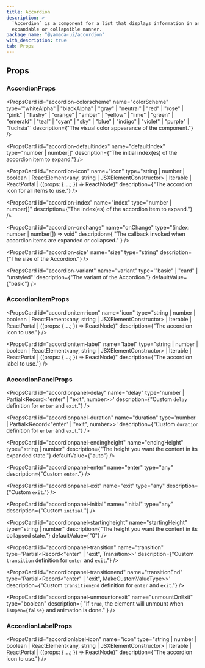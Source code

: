 ```yaml
---
title: Accordion
description: >-
  `Accordion` is a component for a list that displays information in an
  expandable or collapsible manner.
package_name: "@yamada-ui/accordion"
with_description: true
tab: Props
---
```


## Props

### AccordionProps

<PropsCard
  id="accordion-colorscheme"
  name="colorScheme"
  type='"whiteAlpha" | "blackAlpha" | "gray" | "neutral" | "red" | "rose" | "pink" | "flashy" | "orange" | "amber" | "yellow" | "lime" | "green" | "emerald" | "teal" | "cyan" | "sky" | "blue" | "indigo" | "violet" | "purple" | "fuchsia"'
  description={"The visual color appearance of the component."}
/>

<PropsCard
  id="accordion-defaultindex"
  name="defaultIndex"
  type="number | number[]"
  description={"The initial index(es) of the accordion item to expand."}
/>

<PropsCard
  id="accordion-icon"
  name="icon"
  type="string | number | boolean | ReactElement<any, string | JSXElementConstructor<any>> | Iterable<ReactNode> | ReactPortal | ((props: { ...; }) => ReactNode)"
  description={"The accordion icon for all items to use."}
/>

<PropsCard
  id="accordion-index"
  name="index"
  type="number | number[]"
  description={"The index(es) of the accordion item to expand."}
/>

<PropsCard
  id="accordion-onchange"
  name="onChange"
  type="(index: number | number[]) => void"
  description={
    "The callback invoked when accordion items are expanded or collapsed."
  }
/>

<PropsCard
  id="accordion-size"
  name="size"
  type="string"
  description={"The size of the Accordion."}
/>

<PropsCard
  id="accordion-variant"
  name="variant"
  type='"basic" | "card" | "unstyled"'
  description={"The variant of the Accordion."}
  defaultValue={"basic"}
/>

### AccordionItemProps

<PropsCard
  id="accordionitem-icon"
  name="icon"
  type="string | number | boolean | ReactElement<any, string | JSXElementConstructor<any>> | Iterable<ReactNode> | ReactPortal | ((props: { ...; }) => ReactNode)"
  description={"The accordion icon to use."}
/>

<PropsCard
  id="accordionitem-label"
  name="label"
  type="string | number | boolean | ReactElement<any, string | JSXElementConstructor<any>> | Iterable<ReactNode> | ReactPortal | ((props: { ...; }) => ReactNode)"
  description={"The accordion label to use."}
/>

### AccordionPanelProps

<PropsCard
  id="accordionpanel-delay"
  name="delay"
  type='number | Partial<Record<"enter" | "exit", number>>'
  description={"Custom `delay` definition for `enter` and `exit`."}
/>

<PropsCard
  id="accordionpanel-duration"
  name="duration"
  type='number | Partial<Record<"enter" | "exit", number>>'
  description={"Custom `duration` definition for `enter` and `exit`."}
/>

<PropsCard
  id="accordionpanel-endingheight"
  name="endingHeight"
  type="string | number"
  description={"The height you want the content in its expanded state."}
  defaultValue={"auto"}
/>

<PropsCard
  id="accordionpanel-enter"
  name="enter"
  type="any"
  description={"Custom `enter`."}
/>

<PropsCard
  id="accordionpanel-exit"
  name="exit"
  type="any"
  description={"Custom `exit`."}
/>

<PropsCard
  id="accordionpanel-initial"
  name="initial"
  type="any"
  description={"Custom `initial`."}
/>

<PropsCard
  id="accordionpanel-startingheight"
  name="startingHeight"
  type="string | number"
  description={"The height you want the content in its collapsed state."}
  defaultValue={"0"}
/>

<PropsCard
  id="accordionpanel-transition"
  name="transition"
  type='Partial<Record<"enter" | "exit", Transition>>'
  description={"Custom `transition` definition for `enter` and `exit`."}
/>

<PropsCard
  id="accordionpanel-transitionend"
  name="transitionEnd"
  type='Partial<Record<"enter" | "exit", MakeCustomValueType<TargetProperties>>>'
  description={"Custom `transitionEnd` definition for `enter` and `exit`."}
/>

<PropsCard
  id="accordionpanel-unmountonexit"
  name="unmountOnExit"
  type="boolean"
  description={
    "If `true`, the element will unmount when `isOpen={false}` and animation is done."
  }
/>

### AccordionLabelProps

<PropsCard
  id="accordionlabel-icon"
  name="icon"
  type="string | number | boolean | ReactElement<any, string | JSXElementConstructor<any>> | Iterable<ReactNode> | ReactPortal | ((props: { ...; }) => ReactNode)"
  description={"The accordion icon to use."}
/>
